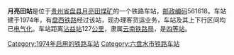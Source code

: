 {{noteTA
|1=zh-cn:始发车次; zh-hk:列車班次;
|2=zh-cn:车次; zh-hk:班次;
}}
{{Infobox China railway station 
|车站名称 = 月亮田站
|车站名称拼音 = 
|电报码 = YUM
|拼音码 = YLT
|车站地址 = [[贵州省|贵州省]][[盘县|盘县]]
|归属 = [[昆明铁路局|昆明铁路局]]
|车站等级 = [[四等站_(中铁)|四等站]]
|线路 = [[水红铁路|水红铁路]]
}}
'''月亮田站'''是位于[[贵州省|贵州省]][[盘县|盘县]][[月亮田煤矿|月亮田煤矿]]的一个铁路车站，[[邮政编码|邮政编码]]561618。车站建于1974年，有[[盘西铁路|盘西铁路]]经过该站，现办理客货运业务，车站及其上下行区间均已[[电气化|电气化]]。车站距离[[沾益站|沾益站]]127[[公里|公里]]，隶属[[云南铁路局|云南铁路局]]，是[[四等站_(中铁)|四等站]]。


{{start rail box}}
{{s-inop|[[盘关站|盘关站]]}}
{{s-line|[[盘西铁路|盘西铁路]]}}
{{s-inop|[[柏果站|柏果站]]}}
{{end box}}

{{水红铁路}}
{{铁路车站小作品}}
{{贵州小作品}}
[[Category:1974年启用的铁路车站|Category:1974年启用的铁路车站]]
[[Category:六盘水市铁路车站|Category:六盘水市铁路车站]]